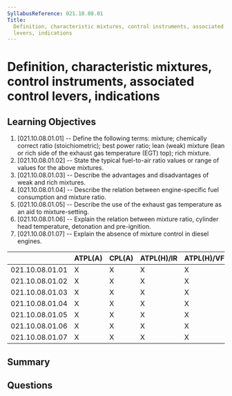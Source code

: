 ```yaml
---
SyllabusReference: 021.10.08.01
Title:
  Definition, characteristic mixtures, control instruments, associated control
  levers, indications
---
```


# Definition, characteristic mixtures, control instruments, associated control levers, indications

## Learning Objectives

1. [021.10.08.01.01] -- Define the following terms: mixture; chemically correct
   ratio (stoichiometric); best power ratio; lean (weak) mixture (lean or rich
   side of the exhaust gas temperature (EGT) top); rich mixture.
2. [021.10.08.01.02] -- State the typical fuel-to-air ratio values or range of
   values for the above mixtures.
3. [021.10.08.01.03] -- Describe the advantages and disadvantages of weak and
   rich mixtures.
4. [021.10.08.01.04] -- Describe the relation between engine-specific fuel
   consumption and mixture ratio.
5. [021.10.08.01.05] -- Describe the use of the exhaust gas temperature as an
   aid to mixture-setting.
6. [021.10.08.01.06] -- Explain the relation between mixture ratio, cylinder
   head temperature, detonation and pre-ignition.
7. [021.10.08.01.07] -- Explain the absence of mixture control in diesel
   engines.

|                 | ATPL(A) | CPL(A) | ATPL(H)/IR | ATPL(H)/VFR | CPL(H) | IR  | CBIR(A) |
| --------------- | ------- | ------ | ---------- | ----------- | ------ | --- | ------- |
| 021.10.08.01.01 | X       | X      | X          | X           | X      |     |         |
| 021.10.08.01.02 | X       | X      | X          | X           | X      |     |         |
| 021.10.08.01.03 | X       | X      | X          | X           | X      |     |         |
| 021.10.08.01.04 | X       | X      | X          | X           | X      |     |         |
| 021.10.08.01.05 | X       | X      | X          | X           | X      |     |         |
| 021.10.08.01.06 | X       | X      | X          | X           | X      |     |         |
| 021.10.08.01.07 | X       | X      | X          | X           | X      |     |         |

## Summary

## Questions
